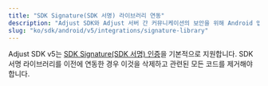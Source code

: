```yaml
---
title: "SDK Signature(SDK 서명) 라이브러리 연동"
description: "Adjust SDK와 Adjust 서버 간 커뮤니케이션의 보안을 위해 Android 앱에 Signature 라이브러리를 추가합니다."
slug: "ko/sdk/android/v5/integrations/signature-library"
---
```


Adjust SDK v5는 [SDK Signature\(SDK 서명\) 인증](https://help.adjust.com/ko/article/sdk-signature)을 기본적으로 지원합니다. SDK 서명 라이브러리를 이전에 연동한 경우 이것을 삭제하고 관련된 모든 코드를 제거해야 합니다.
